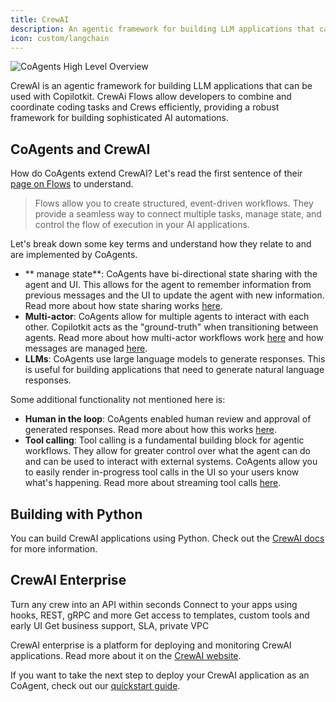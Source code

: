 ```yaml
---
title: CrewAI
description: An agentic framework for building LLM applications that can be used with Copilotkit.
icon: custom/langchain
---
```


<Frame>
    <img src="/images/coagents/coagents-highlevel-overview.png" alt="CoAgents High Level Overview" className="mb-10"/>
</Frame>

CrewAI is an agentic framework for building LLM applications that can be used with Copilotkit. CrewAi Flows allow developers 
to combine and coordinate coding tasks and Crews efficiently, providing a robust framework for building sophisticated AI automations.

## CoAgents and CrewAI

How do CoAgents extend CrewAI? Let's read the first sentence of their [page on Flows](https://docs.crewai.com/concepts/flows) to understand.

> Flows allow you to create structured, event-driven workflows. They provide a seamless way to connect multiple tasks, manage state, and control the flow of execution in your AI applications.

Let's break down some key terms and understand how they relate to and are implemented by CoAgents.

- ** manage state**: CoAgents have bi-directional state sharing with the agent and UI. This allows for the agent to remember
  information from previous messages and the UI to update the agent with new information. Read more about how state sharing works
  [here](/crewai-crews/shared-state).
- **Multi-actor**: CoAgents allow for multiple agents to interact with each other. Copilotkit acts as the "ground-truth"
  when transitioning between agents. Read more about how multi-actor workflows work [here](/crewai-crews/multi-agent-flows)
  and how messages are managed [here](/crewai-crews/concepts/message-management).
- **LLMs**: CoAgents use large language models to generate responses. This is useful for building applications that need to
  generate natural language responses.

Some additional functionality not mentioned here is:
- **Human in the loop**: CoAgents enabled human review and approval of generated responses. Read more about how this works
  [here](/crewai-crews/human-in-the-loop).
- **Tool calling**: Tool calling is a fundamental building block for agentic workflows. They allow for greater control over what
  the agent can do and can be used to interact with external systems. CoAgents allow you to easily render in-progress
  tool calls in the UI so your users know what's happening. Read more about streaming tool calls [here](/crewai-crews/shared-state/predictive-state-updates).

## Building with Python

You can build CrewAI applications using Python. Check out the [CrewAI docs](https://docs.crewai.com/introduction) for more information.

## CrewAI Enterprise

Turn any crew into an API within seconds
Connect to your apps using hooks, REST, gRPC and more
Get access to templates, custom tools and early UI
Get business support, SLA, private VPC

CrewAI enterprise is a platform for deploying and monitoring CrewAI applications. Read more about it on the
[CrewAI website](https://www.crewai.com/enterprise).

If you want to take the next step to deploy your CrewAI application as an CoAgent, check out our [quickstart guide](/crewai-crews/quickstart/crewai).
